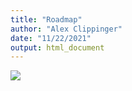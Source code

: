 ```yaml
---
title: "Roadmap"
author: "Alex Clippinger"
date: "11/22/2021"
output: html_document
---
```


![](images/crcm-science workspace Roadmap 2021-11-22.svg)